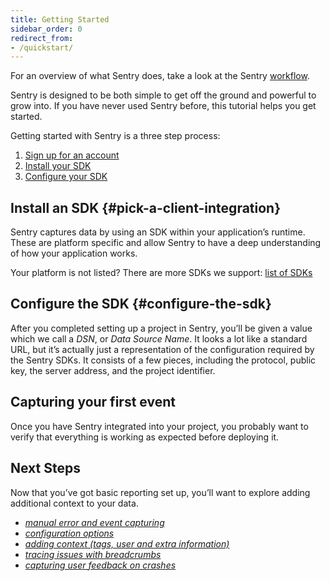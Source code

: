 ```yaml
---
title: Getting Started
sidebar_order: 0
redirect_from:
- /quickstart/
---
```

For an overview of what Sentry does, take a look at the Sentry [workflow](https://blog.sentry.io/2018/03/06/the-sentry-workflow).

Sentry is designed to be both simple to get off the ground and powerful to grow into. If you have never used Sentry before, this tutorial helps you get started.

Getting started with Sentry is a three step process:

1.  [Sign up for an account](https://sentry.io/signup/)
2.  [Install your SDK](#pick-a-client-integration)
2.  [Configure your SDK](#configure-the-sdk)

## Install an SDK {#pick-a-client-integration}

Sentry captures data by using an SDK within your application’s runtime. These are platform specific and allow Sentry to have a deep understanding of how your application works.

<Alert level="info" title="Note"><markdown>

Your platform is not listed?  There are more SDKs we support: [list of SDKs](/platforms/)

</markdown></Alert>



<PlatformContent includePath="getting-started-install" />



## Configure the SDK {#configure-the-sdk}

After you completed setting up a project in Sentry, you’ll be given a value which we call a _DSN_, or _Data Source Name_. It looks a lot like a standard URL, but it’s actually just a representation of the configuration required by the Sentry SDKs. It consists of a few pieces, including the protocol, public key, the server address, and the project identifier.


<PlatformContent includePath="getting-started-config" />




## Capturing your first event

Once you have Sentry integrated into your project, you probably want to verify that everything is working as expected before deploying it.


<PlatformContent includePath="getting-started-verify" />



## Next Steps

Now that you’ve got basic reporting set up, you’ll want to explore adding additional context to your data.

<PlatformContent includePath="getting-started-next-steps" />

-   [_manual error and event capturing_](/error-reporting/capturing/)
-   [_configuration options_](/error-reporting/configuration/)
-   [_adding context (tags, user and extra information)_](/enriching-error-data/additional-data/)
-   [_tracing issues with breadcrumbs_](/enriching-error-data/breadcrumbs/)
-   [_capturing user feedback on crashes_](/enriching-error-data/user-feedback/)

